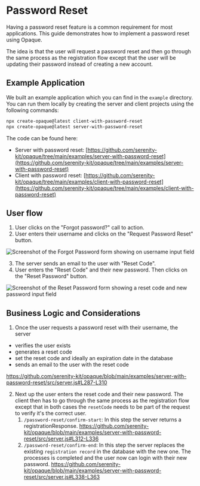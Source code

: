 # Password Reset

Having a password reset feature is a common requirement for most applications. This guide demonstrates how to implement a password reset using Opaque.

The idea is that the user will request a password reset and then go through the same process as the registration flow except that the user will be updating their password instead of creating a new account.

## Example Application

We built an example application which you can find in the `example` directory. You can run them locally by creating the server and client projects using the following commands:

```bash
npx create-opaque@latest client-with-password-reset
npx create-opaque@latest server-with-password-reset
```

The code can be found here:

- Server with password reset: [https://github.com/serenity-kit/opaque/tree/main/examples/server-with-password-reset](https://github.com/serenity-kit/opaque/tree/main/examples/server-with-password-reset)
- Client with password reset: [https://github.com/serenity-kit/opaque/tree/main/examples/client-with-password-reset](https://github.com/serenity-kit/opaque/tree/main/examples/client-with-password-reset)

## User flow


1. User clicks on the "Forgot password?" call to action.
2. User enters their username and clicks on the "Request Password Reset" button.


<Image src={forgotPasswordFormSrc} alt="Screenshot of the Forgot Password form showing on username input field" width={906} height={619} />

3. The server sends an email to the user with "Reset Code".
4. User enters the "Reset Code" and their new password. Then clicks on the "Reset Password" button.


<Image src={resetFormSrc} alt="Screenshot of the Reset Password form showing a reset code and new password input field" width={906} height={619} />

## Business Logic and Considerations

1. Once the user requests a password reset with their username, the server

- verifies the user exists
- generates a reset code
- set the reset code and ideally an expiration date in the database
- sends an email to the user with the reset code

https://github.com/serenity-kit/opaque/blob/main/examples/server-with-password-reset/src/server.js#L287-L310

2. Next up the user enters the reset code and their new password. The client then has to go through the same process as the registration flow except that in both cases the `resetCode` needs to be part of the request to verify it's the correct user.
    1. `/password-reset/confirm-start`: In this step the server returns a registrationResponse. https://github.com/serenity-kit/opaque/blob/main/examples/server-with-password-reset/src/server.js#L312-L336 
    2. `/password-reset/confirm-end`: In this step the server replaces the existing `registration record` in the database with the new one. The processes is completed and the user now can login with their new password. https://github.com/serenity-kit/opaque/blob/main/examples/server-with-password-reset/src/server.js#L338-L363